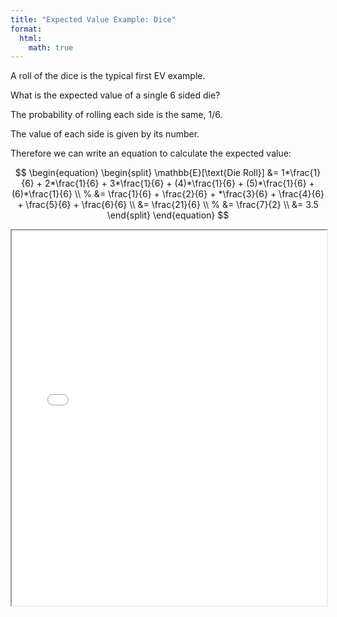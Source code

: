 ```yaml
---
title: "Expected Value Example: Dice"
format:
  html:
    math: true
---
```

A roll of the dice is the typical first EV example. 

What is the expected value of a single 6 sided die?

The probability of rolling each side is the same, $1/6$. 

The value of each side is given by its number. 

Therefore we can write an equation to calculate the expected value:

$$
\begin{equation}
\begin{split}
\mathbb{E}[\text{Die Roll}] &= 1*\frac{1}{6} + 2*\frac{1}{6} + 3*\frac{1}{6} + (4)*\frac{1}{6} + (5)*\frac{1}{6} + (6)*\frac{1}{6} \\
  % &= \frac{1}{6} + \frac{2}{6} + *\frac{3}{6} + \frac{4}{6} + \frac{5}{6} + \frac{6}{6} \\
  &= \frac{21}{6} \\
  % &= \frac{7}{2} \\
  &= 3.5
\end{split}
\end{equation}
$$

<iframe src="die-roll-simulator.html" width="100%" height="600px"></iframe>
